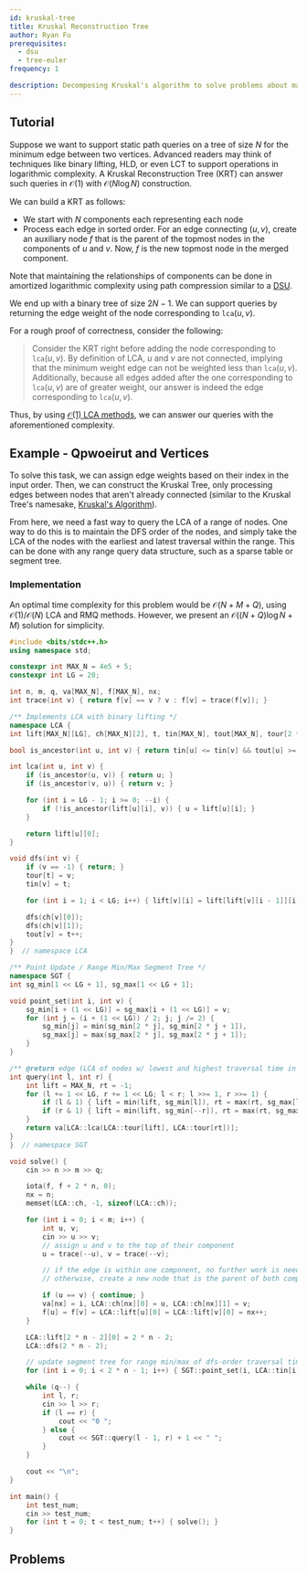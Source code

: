 ```yaml
---
id: kruskal-tree
title: Kruskal Reconstruction Tree
author: Ryan Fu
prerequisites:
  - dsu
  - tree-euler
frequency: 1

description: Decomposing Kruskal's algorithm to solve problems about maximum/minimum edge weights
---
```


<Resources>
	<Resource
		source="CF"
		title="[Tutorial] Reachability Tree / DSU-tree"
		url="https://codeforces.com/blog/entry/85714"
	>
	</Resource>
	<Resource
		source="smax"
		title="Kruskal Reconstruction Tree"
		url="https://mzhang2021.github.io/cp-blog/kruskal/"
	>
	</Resource>

</Resources>

## Tutorial

Suppose we want to support static path queries on a tree of size $N$ for the minimum edge between two vertices. Advanced readers may think of techniques like binary lifting, HLD, or even LCT to support operations in logarithmic complexity. A Kruskal Reconstruction Tree (KRT) can answer such queries in $\mathcal{O}(1)$ with $\mathcal{O}(N \log N)$ construction.

We can build a KRT as follows:

- We start with $N$ components each representing each node
- Process each edge in sorted order. For an edge connecting $(u,v)$, create an auxiliary node $f$ that is the parent of the topmost nodes in the components of $u$ and $v$. Now, $f$ is the new topmost node in the merged component.

Note that maintaining the relationships of components can be done in amortized logarithmic complexity using path compression similar to a [DSU](/gold/dsu?lang=cpp).

We end up with a binary tree of size $2N -1$. We can support queries by returning the edge weight of the node corresponding to $\texttt{lca}(u, v)$.

For a rough proof of correctness, consider the following:

> Consider the KRT right before adding the node corresponding to $\texttt{lca}(u, v)$. By definition of LCA, $u$ and $v$ are not connected, implying that the minimum weight edge can not be weighted less than $\texttt{lca}(u, v)$. Additionally, because all edges added after the one corresponding to $\texttt{lca}(u, v)$ are of greater weight, our answer is indeed the edge corresponding to $\texttt{lca}(u, v)$.

Thus, by using [$\mathcal{O}(1)$ LCA methods](/gold/tree-euler?lang=cpp), we can answer our queries with the aforementioned complexity.

## Example - Qpwoeirut and Vertices

<FocusProblem problem="qpav" />

To solve this task, we can assign edge weights based on their index in the input order. Then, we can construct the Kruskal Tree, only processing edges between nodes that aren't already connected (similar to the Kruskal Tree's namesake, [Kruskal's Algorithm](/gold/mst)).

From here, we need a fast way to query the $\text{LCA}$ of a range of nodes. One way to do this is to maintain the DFS order of the nodes, and simply take the $\text{LCA}$ of the nodes with the earliest and latest traversal within the range. This can be done with any range query data structure, such as a sparse table or segment tree.

### Implementation

An optimal time complexity for this problem would be $\mathcal{O}(N+M+Q)$, using $\mathcal{O}(1)/\mathcal{O}(N)$ LCA and RMQ methods. However, we present an $\mathcal{O}((N+Q)\log N + M)$ solution for simplicity.

```cpp
#include <bits/stdc++.h>
using namespace std;

constexpr int MAX_N = 4e5 + 5;
constexpr int LG = 20;

int n, m, q, va[MAX_N], f[MAX_N], nx;
int trace(int v) { return f[v] == v ? v : f[v] = trace(f[v]); }

/** Implements LCA with binary lifting */
namespace LCA {
int lift[MAX_N][LG], ch[MAX_N][2], t, tin[MAX_N], tout[MAX_N], tour[2 * MAX_N];

bool is_ancestor(int u, int v) { return tin[u] <= tin[v] && tout[u] >= tout[v]; }

int lca(int u, int v) {
	if (is_ancestor(u, v)) { return u; }
	if (is_ancestor(v, u)) { return v; }

	for (int i = LG - 1; i >= 0; --i) {
		if (!is_ancestor(lift[u][i], v)) { u = lift[u][i]; }
	}

	return lift[u][0];
}

void dfs(int v) {
	if (v == -1) { return; }
	tour[t] = v;
	tin[v] = t;

	for (int i = 1; i < LG; i++) { lift[v][i] = lift[lift[v][i - 1]][i - 1]; }

	dfs(ch[v][0]);
	dfs(ch[v][1]);
	tout[v] = t++;
}
}  // namespace LCA

/** Point Update / Range Min/Max Segment Tree */
namespace SGT {
int sg_min[1 << LG + 1], sg_max[1 << LG + 1];

void point_set(int i, int v) {
	sg_min[i + (1 << LG)] = sg_max[i + (1 << LG)] = v;
	for (int j = (i + (1 << LG)) / 2; j; j /= 2) {
		sg_min[j] = min(sg_min[2 * j], sg_min[2 * j + 1]),
		sg_max[j] = max(sg_max[2 * j], sg_max[2 * j + 1]);
	}
}

/** @return edge (LCA of nodes w/ lowest and highest traversal time in [l, r]) */
int query(int l, int r) {
	int lift = MAX_N, rt = -1;
	for (l += 1 << LG, r += 1 << LG; l < r; l >>= 1, r >>= 1) {
		if (l & 1) { lift = min(lift, sg_min[l]), rt = max(rt, sg_max[l++]); }
		if (r & 1) { lift = min(lift, sg_min[--r]), rt = max(rt, sg_max[r]); }
	}
	return va[LCA::lca(LCA::tour[lift], LCA::tour[rt])];
}
}  // namespace SGT

void solve() {
	cin >> n >> m >> q;

	iota(f, f + 2 * n, 0);
	nx = n;
	memset(LCA::ch, -1, sizeof(LCA::ch));

	for (int i = 0; i < m; i++) {
		int u, v;
		cin >> u >> v;
		// assign u and v to the top of their component
		u = trace(--u), v = trace(--v);

		// if the edge is within one component, no further work is needed
		// otherwise, create a new node that is the parent of both components

		if (u == v) { continue; }
		va[nx] = i, LCA::ch[nx][0] = u, LCA::ch[nx][1] = v;
		f[u] = f[v] = LCA::lift[u][0] = LCA::lift[v][0] = nx++;
	}

	LCA::lift[2 * n - 2][0] = 2 * n - 2;
	LCA::dfs(2 * n - 2);

	// update segment tree for range min/max of dfs-order traversal times
	for (int i = 0; i < 2 * n - 1; i++) { SGT::point_set(i, LCA::tin[i]); }

	while (q--) {
		int l, r;
		cin >> l >> r;
		if (l == r) {
			cout << "0 ";
		} else {
			cout << SGT::query(l - 1, r) + 1 << " ";
		}
	}

	cout << "\n";
}

int main() {
	int test_num;
	cin >> test_num;
	for (int t = 0; t < test_num; t++) { solve(); }
}
```

## Problems

<Problems problems="general" />
